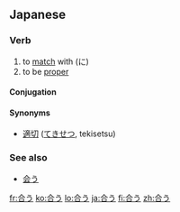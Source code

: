 ==Japanese==
{{ja-kanjitab|合}}

===Verb===
{{ja-verb|kk|type=1|tr=intrans|hira=あう|rom=au}}

# to [[match]] with (に)
# to be [[proper]]

====Conjugation====
{{ja-go-u|合|あ|a}}

====Synonyms====
* [[適切]] ([[てきせつ]], tekisetsu)

===See also===
* [[会う]]

[[fr:合う]]
[[ko:合う]]
[[lo:合う]]
[[ja:合う]]
[[fi:合う]]
[[zh:合う]]